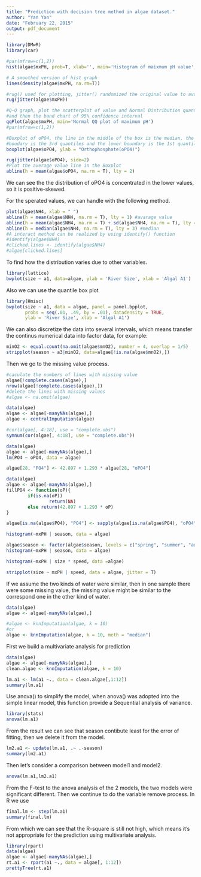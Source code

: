 ```yaml
---
title: "Prediction with decision tree method in algae dataset."
author: "Yan Yan"
date: "February 22, 2015"
output: pdf_document
---
```



```r
library(DMwR)
library(car)

#par(mfrow=c(1,2))
hist(algae$mxPH, prob=T, xlab='', main='Histogram of maixmum pH value', ylim=0:1)

# A smoothed version of hist graph
lines(density(algae$mxPH, na.rm=T)) 

#rug() used for plotting, jitter() randomized the original value to avoid overlap
rug(jitter(algae$mxPH)) 

#Q-Q graph, plot the scatterplot of value and Normal Distribution quantiles,
#and then the band chart of 95% confidence interval
qqPlot(algae$mxPH, main='Normal QQ plot of maximum pH') 
#par(mfrow=c(1,2))

#Boxplot of oPO4, the line in the middle of the box is the median, the upper 
#boudary is the 3rd quantiles and the lower boundary is the 1st quantile.
boxplot(algae$oPO4, ylab = "Orthophosphate(oPO4)")

rug(jitter(algae$oPO4), side=2)
#Plot the average value line in the Boxplot
abline(h = mean(algae$oPO4, na.rm = T), lty = 2)
```

We can see the the distribution of oPO4 is concentrated in the lower values, so it is positive-skewed.

For the sperated values, we can handle with the following method.
```r
plot(algae$NH4, xlab = " ")
abline(h = mean(algae$NH4, na.rm = T), lty = 1) #avarage value
abline(h = mean(algae$NH4, na.rm = T) + sd(algae$NH4, na.rm = T), lty = 2)
abline(h = median(algae$NH4, na.rm = T), lty = 3) #median
#A interact method can be realized by using identify() function
#identify(algae$NH4)
#clicked.lines <- identify(algae$NH4)
#algae[clicked.lines]
```
To find how the distribution varies due to other variables.

```r
library(lattice)
bwplot(size ~ a1, data=algae, ylab = 'River Size', xlab = 'Algal A1')
```

Also we can use the quantile box plot

```r
library(Hmisc)
bwplot(size ~ a1, data = algae, panel = panel.bpplot, 
       probs = seq(.01, .49, by = .01), datadensity = TRUE, 
       ylab = 'River Size', xlab = 'Algal A1')
```

We can also discretize the data into several intervals, which means transfer the continus numerical data into factor data, for example:

```r
minO2 <- equal.count(na.omit(algae$mnO2), number = 4, overlap = 1/5)
stripplot(season ~ a3|minO2, data=algae[!is.na(algae$mnO2),])
```
Then we go to the missing value process.
```r
#caculate the numbers of lines with missing value
algae[!complete.cases(algae),]
nrow(algae[!complete.cases(algae),])
#delete the lines with missing values
#algae <- na.omit(algae)

data(algae)
algae <- algae[-manyNAs(algae),]
algae <- centralImputation(algae)

#cor(algae[, 4:18], use = "complete.obs")
symnum(cor(algae[, 4:18], use = "complete.obs"))

data(algae)
algae <- algae[-manyNAs(algae),]
lm(PO4 ~ oPO4, data = algae)

algae[28, "PO4"] <- 42.897 + 1.293 * algae[28, "oPO4"]

data(algae)
algae <- algae[-manyNAs(algae),]
fillPO4 <- function(oP){
        if(is.na(oP))
                return(NA)
        else return(42.897 + 1.293 * oP)
}

algae[is.na(algae$PO4), "PO4"] <- sapply(algae[is.na(algae$PO4), "oPO4"], fillPO4)

histogram(~mxPH | season, data = algae)

algae$season <- factor(algae$season, levels = c("spring", "summer", "autumn", "winter"))
histogram(~mxPH | season, data = algae)

histogram(~mxPH | size * speed, data =algae)

stripplot(size ~ mxPH | speed, data = algae, jitter = T)
```

If we assume the two kinds of water were similar, then in one sample there were some missing value, the missing value might be similar to the correspond one in the other kind of water.

```r
data(algae)
algae <- algae[-manyNAs(algae),]

#algae <- knnImputation(algae, k = 10)
#or
algae <- knnImputation(algae, k = 10, meth = "median")
```

First we build a multivariate analysis for prediction
```r
data(algae)
algae <- algae[-manyNAs(algae),]
clean.algae <- knnImputation(algae, k = 10)

lm.a1 <- lm(a1 ~., data = clean.algae[,1:12])
summary(lm.a1)
```
Use anova() to simplify the model, when anova() was adopted into the simple linear model, this function provide a Sequential analysis of variance.

```r
library(stats)
anova(lm.a1)
```

From the result we can see that season contibute least for the error of fitting, then we delete it from the model.
```r
lm2.a1 <- update(lm.a1, .~ .-season)
summary(lm2.a1)
```

Then let's consider a comparison between model1 and model2.
```r
anova(lm.a1,lm2.a1)

```

From the F-test to the anova analysis of the 2 models, the two models were significant different. Then we continue to do the variable remove process. In R we use 

```r
final.lm <- step(lm.a1)
summary(final.lm)
```

From which we can see that the R-square is still not high, which means it's not appropriate for the prediction using multivariate analysis.
```r
library(rpart)
data(algae)
algae <- algae[-manyNAs(algae),]
rt.a1 <- rpart(a1 ~., data = algae[, 1:12])
prettyTree(rt.a1)

```
